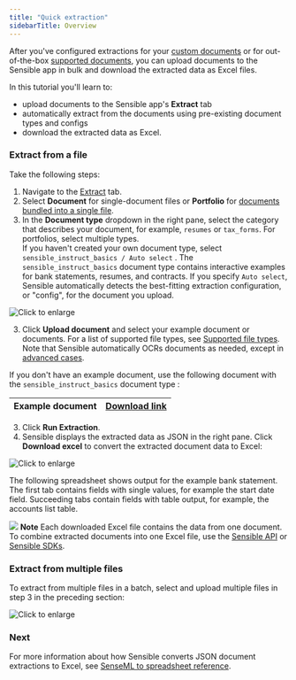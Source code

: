 ```yaml
---
title: "Quick extraction"
sidebarTitle: Overview
---
```


After you've configured extractions for your [custom documents](/welcome/getting-started) or for out-of-the-box [supported documents](/layout-based-extractions/out-of-the-box-extractions), you can upload documents to the Sensible app in bulk and download the extracted data as Excel files.

 In this tutorial you'll learn to:

* upload documents to the Sensible app's **Extract** tab
* automatically extract from the documents using pre-existing document types and configs
* download the extracted data as Excel.

### Extract from a file

Take the following steps:

1. Navigate to the [Extract](https://app.sensible.so/quick-extraction/) tab.
2. Select **Document** for single-document files or **Portfolio** for [documents bundled into a single file](/layout-based-extractions/multi-document-extractions).
3. In the **Document type** dropdown in the right pane, select the category that describes your document, for example, `resumes` or `tax_forms`. For portfolios, select multiple types.  
If you haven't created your own document type, select `sensible_instruct_basics / Auto select` . The `sensible_instruct_basics` document type contains interactive examples for bank statements, resumes, and contracts. If you specify `Auto select`, Sensible automatically detects the best-fitting extraction configuration, or "config", for the document you upload.

![Click to enlarge](/images/quickstart_instruct_11.png)

3. Click **Upload document** and select your example document or documents. For a list of supported file types, see [Supported file types](/senseml-reference/concepts/supported-file-types). Note that Sensible automatically OCRs documents as needed, except in [advanced cases](/senseml-reference/preprocessors/ocr-preprocessor).

 If you don't have an example document, use the following document with the `sensible_instruct_basics` document type :

| Example document | [Download link](https://github.com/sensible-hq/sensible-docs/raw/main/readme-sync/assets/v0/pdfs/bank%5F3.pdf) |
| ---------------- | -------------------------------------------------------------------------------------------------------------- |

3. Click **Run Extraction**.
4. Sensible displays the extracted data as JSON in the right pane. Click **Download excel** to convert the extracted document data to Excel:

![Click to enlarge](/images/quickstart_instruct_12.png)

 The following spreadsheet shows output for the example bank statement. The first tab contains fields with single values, for example the start date field. Succeeding tabs contain fields with table output, for example, the accounts list table. 

![](/images/list-table.png)
**Note** Each downloaded Excel file contains the data from one document. To combine extracted documents into one Excel file, use the [Sensible API](/reference/get-excel-extraction) or [Sensible SDKs](/integrations/sdk-guides).

### Extract from multiple files

To extract from multiple files in a batch, select and upload multiple files in step 3 in the preceding section:

![Click to enlarge](/images/quick_extract_bulk.png)

### Next

For more information about how Sensible converts JSON document extractions to Excel, see [SenseML to spreadsheet reference](/integrations/quick-extraction/senseml-to-spreadsheet-reference).